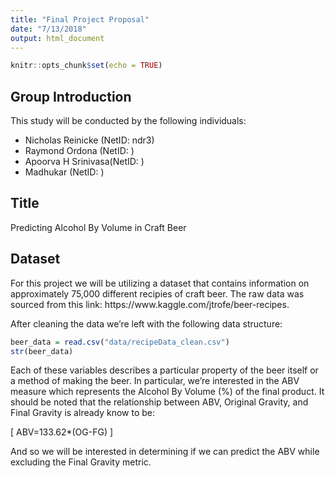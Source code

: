 ```yaml
---
title: "Final Project Proposal"
date: "7/13/2018"
output: html_document
---
```


```r
knitr::opts_chunk$set(echo = TRUE)
```

## Group Introduction

This study will be conducted by the following individuals:

 - Nicholas Reinicke (NetID: ndr3)
 - Raymond Ordona (NetID: )
 - Apoorva H Srinivasa(NetID: )
 - Madhukar (NetID: )

## Title

Predicting Alcohol By Volume in Craft Beer

## Dataset

For this project we will be utilizing a dataset that contains information on approximately 75,000 different recipies of craft beer. The raw data was sourced from this link: https://www.kaggle.com/jtrofe/beer-recipes. 

After cleaning the data we're left with the following data structure:

```r
beer_data = read.csv("data/recipeData_clean.csv")
str(beer_data)
```

Each of these variables describes a particular property of the beer itself or a method of making the beer. In particular, we're interested in the ABV measure which represents the Alcohol By Volume (%) of the final product. It should be noted that the relationship between ABV, Original Gravity, and Final Gravity is already know to be:

\[
ABV=133.62*(OG-FG)
\]

And so we will be interested in determining if we can predict the ABV while excluding the Final Gravity metric. 





